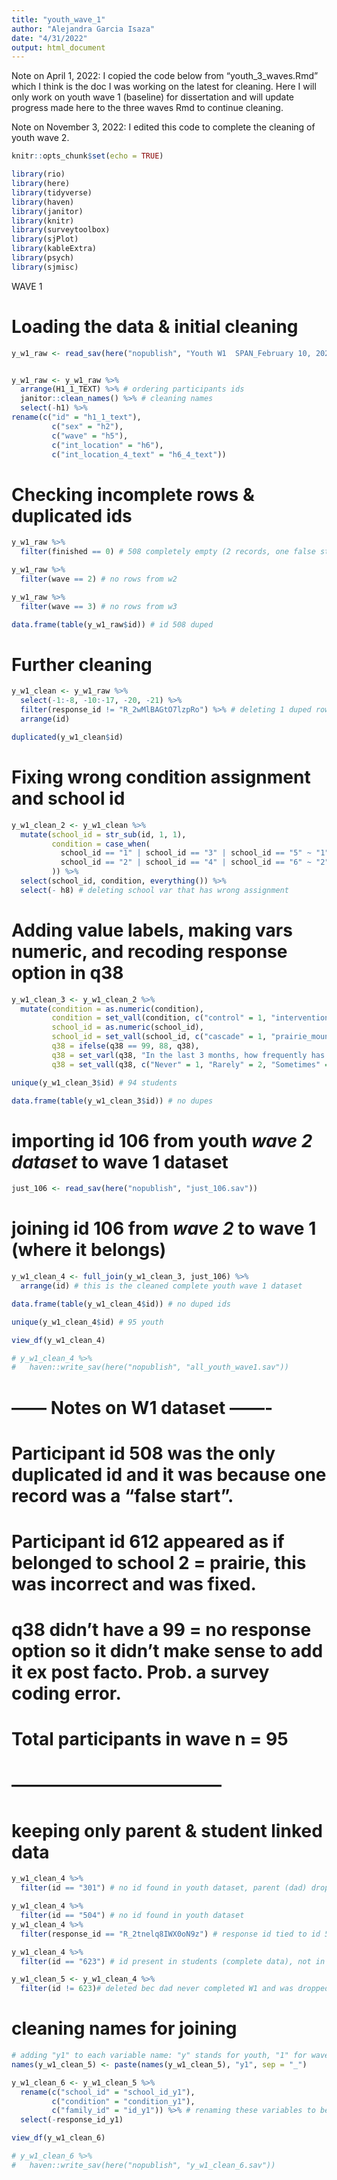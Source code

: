 ```yaml
---
title: "youth_wave_1"
author: "Alejandra Garcia Isaza"
date: "4/31/2022"
output: html_document
---
```

Note on April 1, 2022: I copied the code below from "youth_3_waves.Rmd" which I think is the doc I was working on the latest for cleaning. Here I will only work on youth wave 1 (baseline) for dissertation and will update progress made here to the three waves Rmd to continue cleaning.

Note on November 3, 2022: I edited this code to complete the cleaning of youth wave 2. 

```r
knitr::opts_chunk$set(echo = TRUE)

library(rio)
library(here)
library(tidyverse)
library(haven)
library(janitor)
library(knitr)
library(surveytoolbox)
library(sjPlot)
library(kableExtra)
library(psych)
library(sjmisc)
```

################## WAVE 1 ##################

# Loading the data & initial cleaning
```r
y_w1_raw <- read_sav(here("nopublish", "Youth W1  SPAN_February 10, 2021_10.31.sav"))


y_w1_raw <- y_w1_raw %>% 
  arrange(H1_1_TEXT) %>% # ordering participants ids
  janitor::clean_names() %>% # cleaning names
  select(-h1) %>% 
rename(c("id" = "h1_1_text"),
         c("sex" = "h2"),
         c("wave" = "h5"),
         c("int_location" = "h6"),
         c("int_location_4_text" = "h6_4_text"))
```

# Checking incomplete rows & duplicated ids
```r
y_w1_raw %>%
  filter(finished == 0) # 508 completely empty (2 records, one false start, one complete) 624 99% complete

y_w1_raw %>% 
  filter(wave == 2) # no rows from w2

y_w1_raw %>% 
  filter(wave == 3) # no rows from w3

data.frame(table(y_w1_raw$id)) # id 508 duped
```

# Further cleaning
```r
y_w1_clean <- y_w1_raw %>% 
  select(-1:-8, -10:-17, -20, -21) %>%
  filter(response_id != "R_2wMlBAGtO7lzpRo") %>% # deleting 1 duped row "false start" (id 508)
  arrange(id)

duplicated(y_w1_clean$id)
```

# Fixing wrong condition assignment and school id
```r
y_w1_clean_2 <- y_w1_clean %>%
  mutate(school_id = str_sub(id, 1, 1),
         condition = case_when(
           school_id == "1" | school_id == "3" | school_id == "5" ~ "1",
           school_id == "2" | school_id == "4" | school_id == "6" ~ "2"
         )) %>%
  select(school_id, condition, everything()) %>%
  select(- h8) # deleting school var that has wrong assignment
```

# Adding value labels, making vars numeric, and recoding response option in q38
```r
y_w1_clean_3 <- y_w1_clean_2 %>%
  mutate(condition = as.numeric(condition),
         condition = set_vall(condition, c("control" = 1, "intervention" = 2)),
         school_id = as.numeric(school_id),
         school_id = set_vall(school_id, c("cascade" = 1, "prairie_mountain" = 2, "kelly" = 3, "ata" = 4, "briggs" = 5, "agnes_stewart" = 6)),
         q38 = ifelse(q38 == 99, 88, q38),
         q38 = set_varl(q38, "In the last 3 months, how frequently has at least one of your parents/guardians… …attended a parent group meeting."),
         q38 = set_vall(q38, c("Never" = 1, "Rarely" = 2, "Sometimes" = 3, "Often" = 4, "I don't know" = 88))) # q38 didn't have a 99 = no response option. 
```


```r
unique(y_w1_clean_3$id) # 94 students

data.frame(table(y_w1_clean_3$id)) # no dupes
```

# importing id 106 from youth *wave 2 dataset* to wave 1 dataset
```r
just_106 <- read_sav(here("nopublish", "just_106.sav"))
```

# joining id 106 from *wave 2* to wave 1 (where it belongs)
```r
y_w1_clean_4 <- full_join(y_w1_clean_3, just_106) %>% 
  arrange(id) # this is the cleaned complete youth wave 1 dataset

data.frame(table(y_w1_clean_4$id)) # no duped ids

unique(y_w1_clean_4$id) # 95 youth
```


```r
view_df(y_w1_clean_4)
```


```r
# y_w1_clean_4 %>%
#   haven::write_sav(here("nopublish", "all_youth_wave1.sav"))
```

# ------ Notes on W1 dataset -------
# Participant id 508 was the only duplicated id and it was because one record was a "false start". 
# Participant id 612 appeared as if belonged to school 2 = prairie, this was incorrect and was fixed. 
# q38 didn't have a 99 = no response option so it didn't make sense to add it ex post facto. Prob. a survey coding error. 
# Total participants in wave n = 95
# ------------------------------------

##############################################
# keeping only parent & student linked data
##############################################

```r
y_w1_clean_4 %>%
  filter(id == "301") # no id found in youth dataset, parent (dad) dropped from study

y_w1_clean_4 %>%
  filter(id == "504") # no id found in youth dataset
y_w1_clean_4 %>%
  filter(response_id == "R_2tnelq8IWX0oN9z") # response id tied to id 504 in call logs for W1. Youth completed W1 and W2. Remains a mystery what happened to wave 1 youth data. 

y_w1_clean_4 %>%
  filter(id == "623") # id present in students (complete data), not in parents bec dad dropped

y_w1_clean_5 <- y_w1_clean_4 %>%
  filter(id != 623)# deleted bec dad never completed W1 and was dropped from study (confirmed in logs). Students = 94
```

# cleaning names for joining
```r
# adding "y1" to each variable name: "y" stands for youth, "1" for wave 1.
names(y_w1_clean_5) <- paste(names(y_w1_clean_5), "y1", sep = "_")

y_w1_clean_6 <- y_w1_clean_5 %>%
  rename(c("school_id" = "school_id_y1"),
         c("condition" = "condition_y1"),
         c("family_id" = "id_y1")) %>% # renaming these variables to be able to join later
  select(-response_id_y1)

view_df(y_w1_clean_6)

# y_w1_clean_6 %>%
#   haven::write_sav(here("nopublish", "y_w1_clean_6.sav")) 
```
